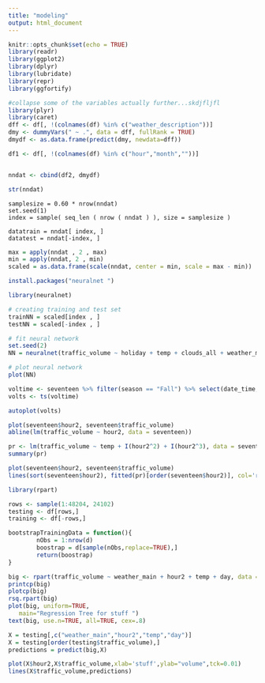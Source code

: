 ```yaml
---
title: "modeling"
output: html_document
---
```


```r
knitr::opts_chunk$set(echo = TRUE)
library(readr)
library(ggplot2)
library(dplyr)
library(lubridate)
library(repr)
library(ggfortify)
```

```r
#collapse some of the variables actually further...skdjfljfl
library(plyr)
library(caret)
dff <- df[, !(colnames(df) %in% c("weather_description"))]
dmy <- dummyVars(" ~ .", data = dff, fullRank = TRUE)
dmydf <- as.data.frame(predict(dmy, newdata=dff))
```

```r
df1 <- df[, !(colnames(df) %in% c("hour","month",""))]
```

```r

```

```r
nndat <- cbind(df2, dmydf)
```
```r
str(nndat)


```

```test
samplesize = 0.60 * nrow(nndat)
set.seed(1)
index = sample( seq_len ( nrow ( nndat ) ), size = samplesize )

datatrain = nndat[ index, ]
datatest = nndat[-index, ]
```

```r
max = apply(nndat , 2 , max)
min = apply(nndat, 2 , min)
scaled = as.data.frame(scale(nndat, center = min, scale = max - min))
```

```r
install.packages("neuralnet ")

library(neuralnet)

# creating training and test set
trainNN = scaled[index , ]
testNN = scaled[-index , ]
```
```r
# fit neural network
set.seed(2)
NN = neuralnet(traffic_volume ~ holiday + temp + clouds_all + weather_main, trainNN, hidden = 3 , linear.output = T )
```
```r
# plot neural network
plot(NN)
```

```r
voltime <- seventeen %>% filter(season == "Fall") %>% select(date_time, traffic_volume)
volts <- ts(voltime)
```

```r
autoplot(volts)
```

```r
plot(seventeen$hour2, seventeen$traffic_volume)
abline(lm(traffic_volume ~ hour2, data = seventeen))
```
```r
pr <- lm(traffic_volume ~ temp + I(hour2^2) + I(hour2^3), data = seventeen)
summary(pr)

plot(seventeen$hour2, seventeen$traffic_volume)
lines(sort(seventeen$hour2), fitted(pr)[order(seventeen$hour2)], col='red', type='b') 
```


```r
library(rpart)
```

```r
rows <- sample(1:48204, 24102)
testing <- df[rows,]
training <- df[-rows,]
```

```r
bootstrapTrainingData = function(){
        nObs = 1:nrow(d)
        boostrap = d[sample(nObs,replace=TRUE),]
        return(boostrap)
}
```

```r
big <- rpart(traffic_volume ~ weather_main + hour2 + temp + day, data = training, method = "anova")
printcp(big)
plotcp(big)
rsq.rpart(big)
plot(big, uniform=TRUE,
   main="Regression Tree for stuff ")
text(big, use.n=TRUE, all=TRUE, cex=.8)
```
```r
X = testing[,c("weather_main","hour2","temp","day")]
X = testing[order(testing$traffic_volume),]
predictions = predict(big,X)
```

```r
plot(X$hour2,X$traffic_volume,xlab='stuff',ylab="volume",tck=0.01)
lines(X$traffic_volume,predictions)
```

